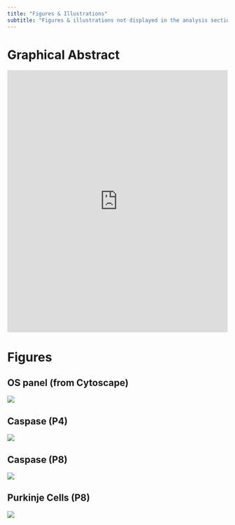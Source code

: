 ```yaml
---
title: "Figures & Illustrations"
subtitle: "Figures & illustrations not displayed in the analysis section (e.g. composite figures, graphical abstract)"
---
```


# Graphical Abstract

<object data="GA.pdf" type="application/pdf" width="100%" height="650">
  <iframe
    src="https://docs.google.com/viewer?url=https://github.com/ma-riviere/DE-AoP-23/raw/gh-pages/content/extras/figures/GA.pdf&embedded=true"
    width="100%" height="600" frameborder="0">
  </iframe>
</object>

# Figures

## OS panel (from Cytoscape)

![](Cyto_OS.png)

## Caspase (P4)

![](Casp_P4.png)

## Caspase (P8)

![](Casp_P8.png)

## Purkinje Cells (P8)

![](PC_P8.png)
